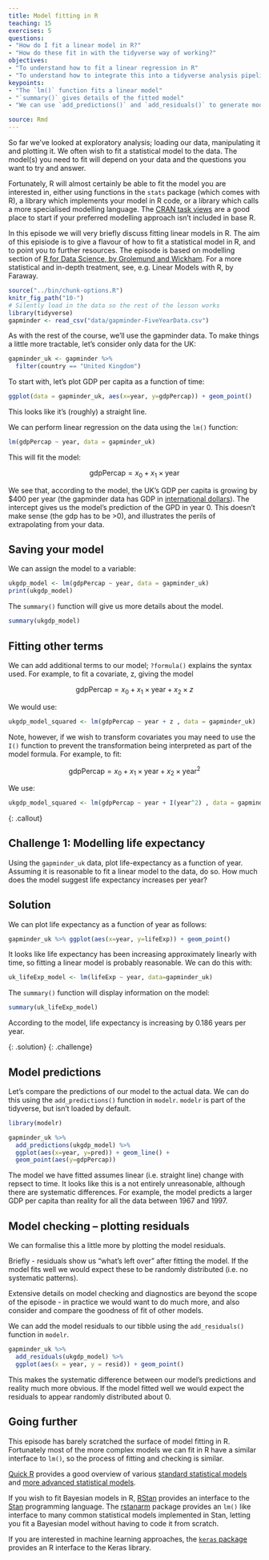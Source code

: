```yaml
---
title: Model fitting in R
teaching: 15
exercises: 5
questions:
- "How do I fit a linear model in R?"
- "How do these fit in with the tidyverse way of working?"
objectives:
- "To understand how to fit a linear regression in R"
- "To understand how to integrate this into a tidyverse analysis pipeline"
keypoints:
- "The `lm()` function fits a linear model"
- "`summary()` gives details of the fitted model"
- "We can use `add_predictions()` and `add_residuals()` to generate model predictions and calculate residuals"

source: Rmd
---
```


So far we've looked at exploratory analysis; loading our data, manipulating it and plotting it.  We often wish to fit a statistical model to the data.   The model(s) you need to fit will depend on your data and the questions you want to try and answer.

Fortunately, R will almost certainly be able to fit the model you are interested in, either using functions in the `stats` package (which comes with R), a library which implements your model in R code, or a library which calls a more specialised modelling language.   The [CRAN task views](https://cran.r-project.org/web/views/) are a good place to start if your preferred modelling approach isn't included in base R.

In this episode we will very briefly discuss fitting linear models in R.  The aim of this episiode is to give a flavour of how to fit a statistical model in R, and to point you to
further resources.  The episode is based on modelling section of [R for Data Science, by Grolemund and Wickham](http://r4ds.had.co.nz/).    For a more statistical and in-depth treatment, see, e.g. Linear Models with R, by Faraway.

```r
source("../bin/chunk-options.R")
knitr_fig_path("10-")
# Silently load in the data so the rest of the lesson works
library(tidyverse)
gapminder <- read_csv("data/gapminder-FiveYearData.csv")
```

As with the rest of the course, we'll use the gapminder data.  To make things a little 
more tractable, let's consider only data for the UK:

```r
gapminder_uk <- gapminder %>% 
  filter(country == "United Kingdom")
```

To start with, let's plot GDP per capita as a function of time:

```r
ggplot(data = gapminder_uk, aes(x=year, y=gdpPercap)) + geom_point()
```

This looks like it's (roughly) a straight line.

We can perform linear regression on the data using the `lm()` function:

```r
lm(gdpPercap ~ year, data = gapminder_uk)
```

This will fit the model:

$$\mbox{gdpPercap} = x_0 + x_1 \times \mbox{year}$$

We see that, according to the model, the UK's GDP per capita is growing by $400 per year (the gapminder data has GDP in [international dollars](https://en.wikipedia.org/wiki/Geary%E2%80%93Khamis_dollar)).  The intercept gives us the model's prediction of the GPD in year 0.  This doesn't make sense (the gdp has to be >0), and illustrates the perils of extrapolating from your data.   

## Saving your model

We can assign the model to a variable:

```r

ukgdp_model <- lm(gdpPercap ~ year, data = gapminder_uk)
print(ukgdp_model)
```

The `summary()` function will give us more details about the model. 

```r
summary(ukgdp_model)
```

## Fitting other terms

We can add additional terms to our model; `?formula()` explains the syntax used.  For example, to fit a covariate, z, giving the model 

$$\mbox{gdpPercap} = x_0 + x_1 \times \mbox{year} + x_2 \times z$$

We would use:

```r
ukgdp_model_squared <- lm(gdpPercap ~ year + z , data = gapminder_uk)
```

Note, however, if we wish to transform covariates you may need to use the `I()` function
to prevent the transformation being interpreted as part of the model formula.  For example, to fit:

$$\mbox{gdpPercap} = x_0 + x_1 \times \mbox{year} + x_2 \times \mbox{year}^2$$

We use: 

```r
ukgdp_model_squared <- lm(gdpPercap ~ year + I(year^2) , data = gapminder_uk)
```

{: .callout}

## Challenge 1: Modelling life expectancy

Using the `gapminder_uk` data, plot life-expectancy as a function of year.  Assuming it is reasonable to fit a linear model to the data, do so.   How much does the model suggest life expectancy increases per year?

## Solution

We can plot life expectancy as a function of year as follows:

```r
gapminder_uk %>% ggplot(aes(x=year, y=lifeExp)) + geom_point()
```

It looks like life expectancy has been increasing approximately linearly with time, so fitting a linear model is probably reasonable.  We can do this with:

```r
uk_lifeExp_model <- lm(lifeExp ~ year, data=gapminder_uk)
```

The `summary()` function will display information on the model:

```r
summary(uk_lifeExp_model)
```
According to the model, life expectancy is increasing by 0.186 years per year.  

{: .solution}
{: .challenge}


## Model predictions

Let's compare the predictions of our model to the actual data.   We can do this using the `add_predictions()` function in `modelr`.  `modelr` is part of the tidyverse, but isn't loaded by default.

```r
library(modelr)

gapminder_uk %>% 
  add_predictions(ukgdp_model) %>% 
  ggplot(aes(x=year, y=pred)) + geom_line() +
  geom_point(aes(y=gdpPercap))

```

The model we have fitted assumes linear (i.e. straight line) change with repsect to time.
It looks like this is a not entirely unreasonable, although there are systematic differences.  For example, the model predicts a larger GDP per capita than reality for all the data between 1967 and 1997.   

## Model checking -- plotting residuals

We can formalise this a little more by plotting the model residuals. 

Briefly - residuals show us "what's left over" after fitting the model. If the model 
fits well we would expect these to be randomly distributed (i.e. no systematic patterns).

Extensive details on model checking and diagnostics are beyond the scope of the episode - in practice we would want to do much more, and also consider and compare the goodness of fit of other models.

We can add the model residuals to our tibble using the `add_residuals()` function in
`modelr`. 

```r
gapminder_uk %>% 
  add_residuals(ukgdp_model) %>% 
  ggplot(aes(x = year, y = resid)) + geom_point()

```

This makes the systematic difference between our model's predictions and reality much more obvious.  If the model fitted well we would expect the residuals to appear randomly distributed about 0.

## Going further

This episode has barely scratched the surface of model fitting in R.  Fortunately most of the more complex models we can fit in R have a similar interface to `lm()`, so the process of fitting and checking is similar.

[Quick R](https://www.statmethods.net/) provides a good overview of various [standard statistical models](https://www.statmethods.net/stats/index.html) and [more advanced statistical models](https://www.statmethods.net/advstats/index.html).   

If you wish to fit Bayesian models in R, [RStan](http://mc-stan.org/users/interfaces/rstan) provides an interface to the [Stan](http://mc-stan.org) programming language.  The [rstanarm](https://cran.r-project.org/web/packages/rstanarm/index.html) package provides an `lm()` like interface to many common statistical models implemented in Stan, letting you fit a Bayesian model without having to code it from scratch.

If you are interested in machine learning approaches, the [`keras` package](https://keras.rstudio.com/) provides an R interface to the Keras library.







